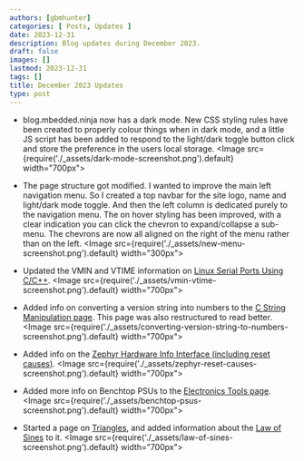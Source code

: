 ```yaml
---
authors: [gbmhunter]
categories: [ Posts, Updates ]
date: 2023-12-31
description: Blog updates during December 2023.
draft: false
images: []
lastmod: 2023-12-31
tags: []
title: December 2023 Updates
type: post
---
```


* blog.mbedded.ninja now has a dark mode. New CSS styling rules have been created to properly colour things when in dark mode, and a little JS script has been added to respond to the light/dark toggle button click and store the preference in the users local storage.
    <Image src={require('./_assets/dark-mode-screenshot.png').default} width="700px"></Image>

* The page structure got modified. I wanted to improve the main left navigation menu. So I created a top navbar for the site logo, name and light/dark mode toggle. And then the left column is dedicated purely to the navigation menu. The on hover styling has been improved, with a clear indication you can click the chevron to expand/collapse a sub-menu. The chevrons are now all aligned on the right of the menu rather than on the left.
    <Image src={require('./_assets/new-menu-screenshot.png').default} width="300px"></Image>

* Updated the VMIN and VTIME information on [Linux Serial Ports Using C/C++](/programming/operating-systems/linux/linux-serial-ports-using-c-cpp/).
    <Image src={require('./_assets/vmin-vtime-screenshot.png').default} width="700px"></Image>

* Added info on converting a version string into numbers to the [C String Manipulation page](/programming/languages/c/string-manipulation-in-c/#converting-a-version-string-to-numbers). This page was also restructured to read better.
    <Image src={require('./_assets/converting-version-string-to-numbers-screenshot.png').default} width="700px"></Image>

* Added info on the [Zephyr Hardware Info Interface (including reset causes)](/programming/operating-systems/zephyr/#hardware-info).
    <Image src={require('./_assets/zephyr-reset-causes-screenshot.png').default} width="700px"></Image>

* Added more info on Benchtop PSUs to the [Electronics Tools page](/electronics/tools/).
    <Image src={require('./_assets/benchtop-psus-screenshot.png').default} width="700px"></Image>

* Started a page on [Triangles](/mathematics/geometry/triangles/), and added information about the [Law of Sines](/mathematics/geometry/triangles/#law-of-sines) to it.
    <Image src={require('./_assets/law-of-sines-screenshot.png').default} width="700px"></Image>
